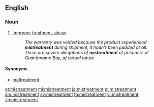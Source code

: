 ==English==
===Noun===
{{en-noun}}

#[[improper|Improper]] [[treatment]], [[abuse]].
#:''The warranty was voided because the product experienced '''mistreatment''' during shipment, it hadn't been padded at all.''
#:''There are severe allegations of '''mistreatment''' of prisoners at Guantanamo Bay, of actual toture.''


====Synonyms====
*[[maltreatment]]

[[et:mistreatment]]
[[ml:mistreatment]]
[[ja:mistreatment]]
[[pl:mistreatment]]
[[sm:mistreatment]]
[[sv:mistreatment]]
[[ta:mistreatment]]
[[vi:mistreatment]]
[[zh:mistreatment]]